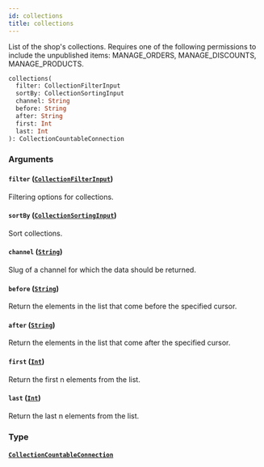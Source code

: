 ```yaml
---
id: collections
title: collections
---
```



List of the shop's collections. Requires one of the following permissions to include the unpublished items: MANAGE_ORDERS, MANAGE_DISCOUNTS, MANAGE_PRODUCTS.

```graphql
collections(
  filter: CollectionFilterInput
  sortBy: CollectionSortingInput
  channel: String
  before: String
  after: String
  first: Int
  last: Int
): CollectionCountableConnection
```


### Arguments

#### `filter` ([`CollectionFilterInput`](../../../developer/api-reference/inputs/collection-filter-input))

Filtering options for collections.


#### `sortBy` ([`CollectionSortingInput`](../../../developer/api-reference/inputs/collection-sorting-input))

Sort collections.


#### `channel` ([`String`](../../../developer/api-reference/scalars/string))

Slug of a channel for which the data should be returned.


#### `before` ([`String`](../../../developer/api-reference/scalars/string))

Return the elements in the list that come before the specified cursor.


#### `after` ([`String`](../../../developer/api-reference/scalars/string))

Return the elements in the list that come after the specified cursor.


#### `first` ([`Int`](../../../developer/api-reference/scalars/int))

Return the first n elements from the list.


#### `last` ([`Int`](../../../developer/api-reference/scalars/int))

Return the last n elements from the list.


### Type

#### [`CollectionCountableConnection`](../../../developer/api-reference/objects/collection-countable-connection) 






